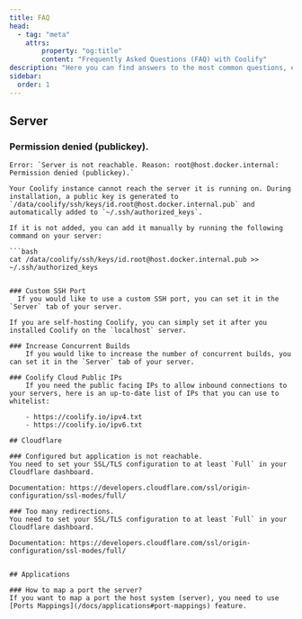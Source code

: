 ```yaml
---
title: FAQ
head:
  - tag: "meta"
    attrs:
        property: "og:title"
        content: "Frequently Asked Questions (FAQ) with Coolify"
description: "Here you can find answers to the most common questions, errors and problems."
sidebar:
  order: 1
---
```


## Server

### Permission denied (publickey).
    Error: `Server is not reachable. Reason: root@host.docker.internal: Permission denied (publickey).`

    Your Coolify instance cannot reach the server it is running on. During installation, a public key is generated to `/data/coolify/ssh/keys/id.root@host.docker.internal.pub` and automatically added to `~/.ssh/authorized_keys`.

    If it is not added, you can add it manually by running the following command on your server:

    ```bash
    cat /data/coolify/ssh/keys/id.root@host.docker.internal.pub >> ~/.ssh/authorized_keys
```

### Custom SSH Port
  If you would like to use a custom SSH port, you can set it in the `Server` tab of your server.

If you are self-hosting Coolify, you can simply set it after you installed Coolify on the `localhost` server.

### Increase Concurrent Builds
    If you would like to increase the number of concurrent builds, you can set it in the `Server` tab of your server.

### Coolify Cloud Public IPs
    If you need the public facing IPs to allow inbound connections to your servers, here is an up-to-date list of IPs that you can use to whitelist:

    - https://coolify.io/ipv4.txt
    - https://coolify.io/ipv6.txt

## Cloudflare

### Configured but application is not reachable.
You need to set your SSL/TLS configuration to at least `Full` in your Cloudflare dashboard.

Documentation: https://developers.cloudflare.com/ssl/origin-configuration/ssl-modes/full/

### Too many redirections.
You need to set your SSL/TLS configuration to at least `Full` in your Cloudflare dashboard.

Documentation: https://developers.cloudflare.com/ssl/origin-configuration/ssl-modes/full/


## Applications

### How to map a port the server?
If you want to map a port the host system (server), you need to use [Ports Mappings](/docs/applications#port-mappings) feature.

